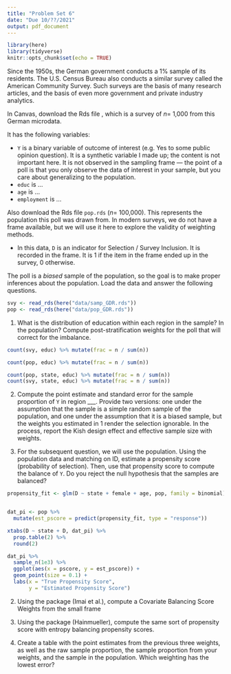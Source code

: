 ```yaml
---
title: "Problem Set 6"
date: "Due 10/??/2021"
output: pdf_document
---
```


```r
library(here)
library(tidyverse)
knitr::opts_chunk$set(echo = TRUE)
```



Since the 1950s, the German government conducts a 1\% sample of its residents. The U.S. Census Bureau also conducts a similar survey called the American Community Survey. Such surveys are the basis of many research articles, and the basis of even more government and private industry analytics. 


In Canvas, download the Rds file \texttt{poll.rds}, which is a survey of $n =$ 1,000 from this German microdata. 

It has the following variables:

* `Y` is a binary variable of outcome of interest (e.g. Yes to some public opinion question). It is a synthetic variable I made up; the content is not important here. It is not observed in the sampling frame --- the point of a poll is that you only observe the data of interest in your sample, but you care about generalizing to the population.
* `educ` is ...
* `age` is ...
* `employment` is ...

Also download the Rds file `pop.rds` ($n=$ 100,000). This represents the population this poll was drawn from. In modern surveys, we do not have a  frame available, but we will use it here to explore the validity of weighting methods. 

* In this data, `D` is an indicator for Selection / Survey Inclusion. It is recorded in the frame. It is 1 if the item in the frame ended up in the survey, 0 otherwise. 


\bigskip

The poll is a _biased_ sample of the population, so the goal is to make proper inferences about the population.  Load the data and answer the following questions.

```r
svy <- read_rds(here("data/samp_GDR.rds"))
pop <- read_rds(here("data/pop_GDR.rds"))
```


1.  What is the distribution of education within each region in the sample? In the population? Compute post-stratification weights for the poll that will correct for the imbalance.

```r
count(svy, educ) %>% mutate(frac = n / sum(n))
```

```r
count(pop, educ) %>% mutate(frac = n / sum(n))
```


```r
count(pop, state, educ) %>% mutate(frac = n / sum(n))
count(svy, state, educ) %>% mutate(frac = n / sum(n))
```


2. Compute the point estimate and standard error for the sample proportion of `Y` in region ___.  Provide two versions: one under the assumption that the sample is a simple random sample of the population, and one under the assumption that it is a biased sample, but the weights you estimated in 1 render the selection ignorable. In the process, report the Kish design effect and effective sample size with weights.

1. For the subsequent question, we will use the population.  Using the population data and matching on ID, estimate a propensity score (probability of selection). Then, use that propensity score to compute the balance of `Y`. Do you reject the null hypothesis that the samples are balanced?

```r
propensity_fit <- glm(D ~ state + female + age, pop, family = binomial)


dat_pi <- pop %>% 
  mutate(est_pscore = predict(propensity_fit, type = "response"))

xtabs(D ~ state + D, dat_pi) %>% 
  prop.table(2) %>% 
  round(2)

dat_pi %>% 
  sample_n(1e3) %>% 
  ggplot(aes(x = pscore, y = est_pscore)) +
  geom_point(size = 0.1) +
  labs(x = "True Propensity Score",
       y = "Estimated Propensity Score")

```



2. Using the \texttt{CBPS} package (Imai et al.), compute a Covariate Balancing Score Weights from the small frame

3. Using the \texttt{ebal} package (Hainmueller), compute the same sort of propensity score with entropy balancing propensity scores.

4. Create a table with the point estimates from the previous three weights, as well as the raw sample proportion, the sample proportion from your weights, and the sample in the population. Which weighting has the lowest error?

